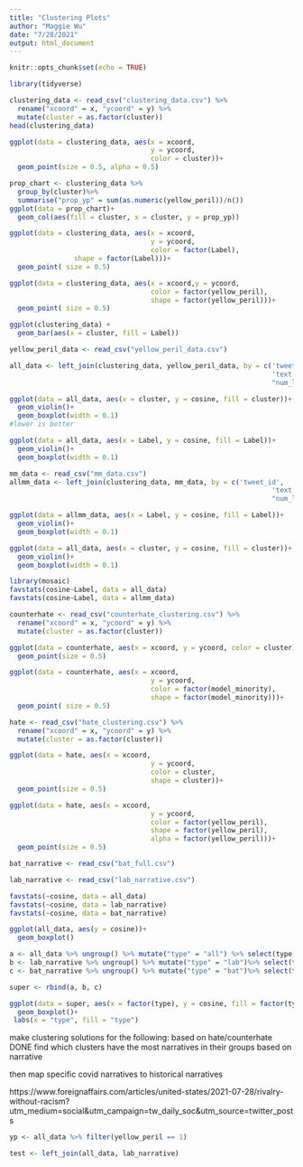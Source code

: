 ```yaml
---
title: "Clustering Plots"
author: "Maggie Wu"
date: "7/28/2021"
output: html_document
---
```


```r
knitr::opts_chunk$set(echo = TRUE)
```


```r
library(tidyverse)
```

```r
clustering_data <- read_csv("clustering_data.csv") %>%
  rename("xcoord" = x, "ycoord" = y) %>%
  mutate(cluster = as.factor(cluster))
head(clustering_data)
```

```r
ggplot(data = clustering_data, aes(x = xcoord, 
                                   y = ycoord,
                                   color = cluster))+
  geom_point(size = 0.5, alpha = 0.5)
```
```r
prop_chart <- clustering_data %>% 
  group_by(cluster)%>%
  summarise("prop_yp" = sum(as.numeric(yellow_peril))/n())
ggplot(data = prop_chart)+
  geom_col(aes(fill = cluster, x = cluster, y = prop_yp))
```

```r
ggplot(data = clustering_data, aes(x = xcoord, 
                                   y = ycoord,
                                   color = factor(Label),
                shape = factor(Label)))+
  geom_point( size = 0.5)
```


```r
ggplot(data = clustering_data, aes(x = xcoord,y = ycoord,
                                   color = factor(yellow_peril), 
                                   shape = factor(yellow_peril)))+
  geom_point( size = 0.5)
```
```r
ggplot(clustering_data) +
  geom_bar(aes(x = cluster, fill = Label))
```
```r
yellow_peril_data <- read_csv("yellow_peril_data.csv")
```


```r
all_data <- left_join(clustering_data, yellow_peril_data, by = c('tweet_id',
                                                                 'text',
                                                                 "num_likes", "date", "author", "Label"))
```

```r
ggplot(data = all_data, aes(x = cluster, y = cosine, fill = cluster))+
  geom_violin()+
  geom_boxplot(width = 0.1)
#lower is better
```


```r
ggplot(data = all_data, aes(x = Label, y = cosine, fill = Label))+
  geom_violin()+
  geom_boxplot(width = 0.1)
```

```r
mm_data <- read_csv("mm_data.csv")
allmm_data <- left_join(clustering_data, mm_data, by = c('tweet_id',
                                                                 'text',
                                                                 "num_likes", "date", "author", "Label"))
```
```r
ggplot(data = allmm_data, aes(x = Label, y = cosine, fill = Label))+
  geom_violin()+
  geom_boxplot(width = 0.1)

ggplot(data = all_data, aes(x = cluster, y = cosine, fill = cluster))+
  geom_violin()+
  geom_boxplot(width = 0.1)
```

```r
library(mosaic)
favstats(cosine~Label, data = all_data)
favstats(cosine~Label, data = allmm_data)
```



```r
counterhate <- read_csv("counterhate_clustering.csv") %>%
  rename("xcoord" = x, "ycoord" = y) %>%
  mutate(cluster = as.factor(cluster))
```
```r
ggplot(data = counterhate, aes(x = xcoord, y = ycoord, color = cluster))+
  geom_point(size = 0.5)
```


```r
ggplot(data = counterhate, aes(x = xcoord, 
                                   y = ycoord,
                                   color = factor(model_minority), 
                                   shape = factor(model_minority)))+
  geom_point( size = 0.5)
```
```r
hate <- read_csv("hate_clustering.csv") %>%
  rename("xcoord" = x, "ycoord" = y) %>%
  mutate(cluster = as.factor(cluster))
```
```r
ggplot(data = hate, aes(x = xcoord, 
                                   y = ycoord,
                                   color = cluster, 
                                   shape = cluster))+
  geom_point(size = 0.5)
```

```r
ggplot(data = hate, aes(x = xcoord, 
                                   y = ycoord,
                                   color = factor(yellow_peril), 
                                   shape = factor(yellow_peril),
                                   alpha = factor(yellow_peril)))+
  geom_point(size = 0.5)
```

```r
bat_narrative <- read_csv("bat_full.csv")
```
```r
lab_narrative <- read_csv("lab_narrative.csv")
```
```r
favstats(~cosine, data = all_data)
favstats(~cosine, data = lab_narrative)
favstats(~cosine, data = bat_narrative)

ggplot(all_data, aes(y = cosine))+
  geom_boxplot()

a <- all_data %>% ungroup() %>% mutate("type" = "all") %>% select(type, cosine) 
b <- lab_narrative %>% ungroup() %>% mutate("type" = "lab")%>% select(type, cosine) 
c <- bat_narrative %>% ungroup() %>% mutate("type" = "bat")%>% select(type, cosine)

super <- rbind(a, b, c)
```

```r
ggplot(data = super, aes(x = factor(type), y = cosine, fill = factor(type)))+
  geom_boxplot()+
 labs(x = "type", fill = "type")
```


make clustering solutions for the following:
based on hate/counterhate DONE
find which clusters have the most narratives in their groups
based on narrative

then map specific covid narratives to historical narratives


https://www.foreignaffairs.com/articles/united-states/2021-07-28/rivalry-without-racism?utm_medium=social&utm_campaign=tw_daily_soc&utm_source=twitter_posts




```r
yp <- all_data %>% filter(yellow_peril == 1)
```

```r
test <- left_join(all_data, lab_narrative)
```






